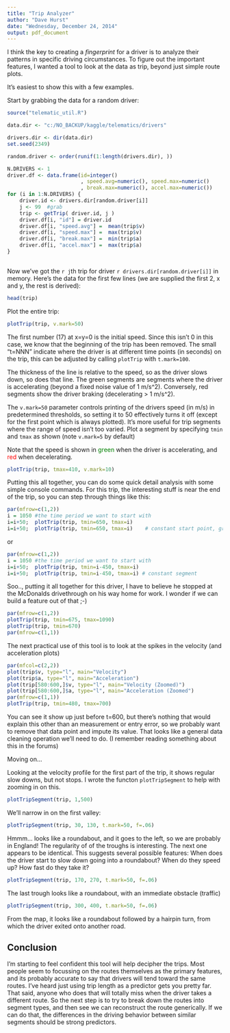 ```yaml
---
title: "Trip Analyzer"
author: "Dave Hurst"
date: "Wednesday, December 24, 2014"
output: pdf_document
---
```


I think the key to creating a *fingerprint* for a driver is to analyze their patterns in specific driving circumstances.  To figure out the important features, I wanted a tool to look at the data as trip, beyond just simple route plots.

It's easiest to show this with a few examples.

Start by grabbing the data for a random driver:
```r
source("telematic_util.R")

data.dir <- "c:/NO_BACKUP/kaggle/telematics/drivers"

drivers.dir <- dir(data.dir)
set.seed(2349)

random.driver <- order(runif(1:length(drivers.dir), ))

N.DRIVERS <- 1
driver.df <- data.frame(id=integer()
                        , speed.avg=numeric(), speed.max=numeric()
                        , break.max=numeric(), accel.max=numeric())
for (i in 1:N.DRIVERS) {
    driver.id <- drivers.dir[random.driver[i]]
    j <- 99  #grab
    trip <- getTrip( driver.id, j )
    driver.df[i, "id"] = driver.id
    driver.df[i, "speed.avg"] =  mean(trip$v)
    driver.df[i, "speed.max"] =  max(trip$v)
    driver.df[i, "break.max"] =  min(trip$a)
    driver.df[i, "accel.max"] =  max(trip$a)
}    
    
```
Now we've got the `r j`th trip for driver `r drivers.dir[random.driver[i]]` in memory. Here's the data for the first few lines (we are supplied the first 2, x and y, the rest is derived):
```r
head(trip)
```

Plot the entire trip:  

```r
plotTrip(trip, v.mark=50) 
```
  
The first number (17) at x=y=0 is the initial speed.  Since this isn't 0 in this case, we know that the beginning of the trip has been removed.  The small "t=NNN" indicate where the driver is at different time points (in seconds) on the trip, this can be adjusted by calling `plotTrip` with `t.mark=100`.

The thickness of the line is relative to the speed, so as the driver slows down, so does that line.  The green segments are segments where the driver is accelerating (beyond a fixed noise value of 1 m/s^2). Conversely, red segments show the driver braking (decelerating > 1 m/s^2).

The `v.mark=50` parameter controls printing of the drivers speed (in m/s) in predetermined thresholds, so setting it to 50 effectively turns it off (except for the first point which is always plotted).  It's more useful for trip segments where the range of speed isn't too varied.  Plot a segment by specifying `tmin` and `tmax` as shown (note `v.mark=5` by default)

Note that the speed is shown in <span style="color:green">green</span> when the driver is accelerating, and <span style="color:red">red</span> when decelerating.  
```r
plotTrip(trip, tmax=410, v.mark=10)
```
  
Putting this all together, you can do some quick detail analysis with some simple console commands.  For this trip, the interesting stuff is near the end of the trip, so you can step through things like this:  
```r
par(mfrow=c(1,2))
i = 1050 #the time period we want to start with
i=i+50;  plotTrip(trip, tmin=650, tmax=i)
i=i+50;  plotTrip(trip, tmin=650, tmax=i)    # constant start point, grow segment 
```
  
or  
```r
par(mfrow=c(1,2))
i = 1050 #the time period we want to start with
i=i+50;  plotTrip(trip, tmin=i-450, tmax=i)
i=i+50;  plotTrip(trip, tmin=i-450, tmax=i) # constant segment
```
  
Soo.., putting it all together for this driver, I have to believe he stopped at the McDonalds drivethrough on his way home for work. I wonder if we can build a feature out of that ;-)  

```r
par(mfrow=c(1,2))
plotTrip(trip, tmin=675, tmax=1090)
plotTrip(trip, tmin=670)
par(mfrow=c(1,1))
```  
The next practical use of this tool is to look at the spikes in the velocity (and acceleration plots)
```r
par(mfcol=c(2,2))
plot(trip$v, type="l", main="Velocity")
plot(trip$a, type="l", main="Acceleration")
plot(trip[580:600,]$v, type="l", main="Velocity (Zoomed)")
plot(trip[580:600,]$a, type="l", main="Acceleration (Zoomed")
par(mfrow=c(1,1))
plotTrip(trip, tmin=480, tmax=700)
```
You can see it show up just before t=600, but there's nothing that would explain this other than an measurement or entry error, so we probably want to remove that data point and impute its value.  That looks like a general data cleaning operation we'll need to do.  (I remember reading something about this in the forums)

Moving on...

Looking at the velocity profile for the first part of the trip, it shows regular slow downs, but not stops.  I wrote the functon `plotTripSegment` to help with zooming in on this.
```r
plotTripSegment(trip, 1,500)
```
We'll narrow in on the first valley:
```r
plotTripSegment(trip, 30, 130, t.mark=50, f=.06)
```
Hmmm... looks like a roundabout, and it goes to the left, so we are probably in England!
The regularity of of the troughs is interesting. The next one appears to be identical.  This suggests several possible features:  When does the driver start to slow down going into a roundabout?  When do they speed up?  How fast do they take it?  
```r
plotTripSegment(trip, 170, 270, t.mark=50, f=.06)
```
The last trough looks like a roundabout, with an immediate obstacle (traffic)
```r
plotTripSegment(trip, 300, 400, t.mark=50, f=.06)
```
From the map, it looks like a roundabout followed by a hairpin turn, from which the driver exited onto another road.

## Conclusion
I'm starting to feel confident this tool will help decipher the trips.  Most people seem to focussing on the routes themselves as the primary features, and its probably accurate to say that drivers will tend toward the same routes.  I've heard just using trip length as a predictor gets you pretty far.  That said, anyone who does that will totally miss when the driver takes a different route.  So the next step is to try to break down the routes into segment types, and then see we can reconstruct the route generically.  If we can do that, the differences in the driving behavior between similar segments should be strong predictors.